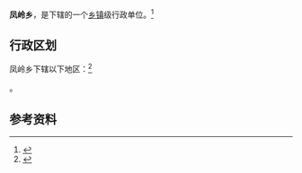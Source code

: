 {{中国乡级行政区|64/04/23/206/000}}

'''凤岭乡'''，是{{PRC admin/fullname|64/04/23/206/000|3}}下辖的一个[[乡镇|乡镇]]级行政单位。<ref>{{PRC admin/ref sgc|{{PRC admin/parent|64/04/23/206/000}}}}</ref>

== 行政区划 ==

凤岭乡下辖以下地区：<ref>{{PRC admin/ref sgc|64/04/23/206/000}}</ref>

{{PRC admin/children|64/04/23/206/000}}。

== 参考资料 ==

{{reflist}}

{{行政区划小作品}}
{{PRC admin/navcat|64/04/23/206/000}}